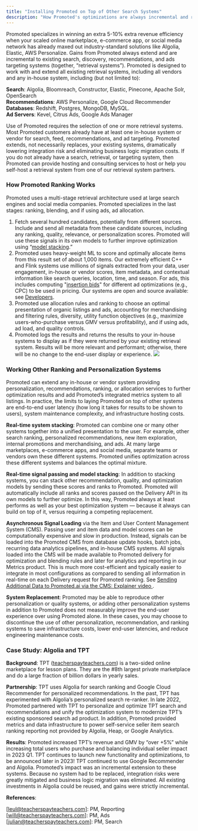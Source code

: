 ```yaml
---
title: "Installing Promoted on Top of Other Search Systems"
description: "How Promoted's optimizations are always incremental and reuse existing investments in search, recommendations, and ads"
---
```


Promoted specializes in winning an extra 5-10% extra revenue efficiency when your scaled online marketplace, e-commerce app, or social media network has already maxed out industry-standard solutions like Algolia, Elastic, AWS Personalize. Gains from Promoted always extend and are incremental to existing search, discovery, recommendations, and ads targeting systems (together, “retrieval systems”). Promoted is designed to work with and extend all existing retrieval systems, including all vendors and any in-house system, including (but not limited to):

**Search**: Algolia, Bloomreach, Constructor, Elastic, Pinecone, Apache Solr, OpenSearch  
**Recommendations**: AWS Personalize, Google Cloud Recommender  
**Databases**: Redshift, Postgres, MongoDB, MySQL.  
**Ad Servers**: Kevel, Citrus Ads, Google Ads Manager

Use of Promoted requires the selection of one or more retrieval systems. Most Promoted customers already have at least one in-house system or vendor for search, feed, recommendations, and ad targeting. Promoted extends, not necessarily replaces, your existing systems, dramatically lowering integration risk and eliminating business logic migration costs. If you do not already have a search, retrieval, or targeting system, then Promoted can provide hosting and consulting services to host or help you self-host a retrieval system from one of our retrieval system partners.

### How Promoted Ranking Works

Promoted uses a multi-stage retrieval architecture used at large search engines and social media companies. Promoted specializes in the last stages: ranking, blending, and if using ads, ad allocation. 

1. Fetch several hundred candidates, potentially from different sources. Include and send all metadata from these candidate sources, including any ranking, quality, relevance, or personalization scores. Promoted will use these signals in its own models to further improve optimization using “[model stacking](https://www.promoted.ai/videos/search-feed-optimization).”
2. Promoted uses heavy-weight ML to score and optimally allocate items from this result set of about 1,000 items. Our extremely efficient C++ and Flink systems use millions of signals extracted from your data, user engagement, in-house or vendor scores, item metadata, and contextual information like search queries, location, time, and season. For ads, this includes computing "[insertion bids](https://medium.com/promoted/what-do-you-mean-by-bid-b6c8e625236a)" for different ad optimizations (e.g., CPC) to be used in pricing. Our systems are open and source available: see [Developers](https://www.promoted.ai/developers).
3. Promoted use allocation rules and ranking to choose an optimal presentation of organic listings and ads, accounting for merchandising and filtering rules, diversity, utility function objectives (e.g., maximize users-who-purchase versus GMV versus profitability), and if using ads, ad load, and quality controls.
4. Promoted logs the results and returns the results to your in-house systems to display as if they were returned by your existing retrieval system. Results will be more relevant and performant; otherwise, there will be no change to the end-user display or experience.
![](/images/dbb3f63-retrieval_ranking_diagram.drawio.png) 

### Working Other Ranking and Personalization Systems

Promoted can extend any in-house or vendor system providing personalization, recommendations, ranking, or allocation services to further optimization results and add Promoted’s integrated metrics system to all listings. In practice, the limits to laying Promoted on top of other systems are end-to-end user latency (how long it takes for results to be shown to users), system maintenance complexity, and infrastructure hosting costs.

**Real-time system stacking**: Promoted can combine one or many other systems together into a unified presentation to the user. For example, other search ranking, personalized recommendations, new item exploration, internal promotions and merchandising, and ads. At many large marketplaces, e-commerce apps, and social media, separate teams or vendors own these different systems. Promoted unifies optimization across these different systems and balances the optimal mixture.

**Real-time signal passing and model stacking**: In addition to stacking systems, you can stack other recommendation, quality, and optimization models by sending these scores and ranks to Promoted. Promoted will automatically include all ranks and scores passed on the Delivery API in its own models to further optimize. In this way, Promoted always at least performs as well as your best optimization system — because it always can build on top of it, versus requiring a competing replacement.

**Asynchronous Signal Loading** via the Item and User Content Management System (CMS). Passing user and item data and model scores can be computationally expensive and slow in production. Instead, signals can be loaded into the Promoted CMS from database update hooks, batch jobs, recurring data analytics pipelines, and in-house CMS systems. All signals loaded into the CMS will be made available to Promoted delivery for optimization and blending rules and later for analytics and reporting in our Metrics product. This is much more cost-efficient and typically easier to integrate in most configurations as compared to sending all information in real-time on each Delivery request for Promoted ranking. See [Sending Additional Data to Promoted.ai via the CMS: Explainer video ](https://www.promoted.ai/videos/sending-additional-data-to-promoted-ai) .

**System Replacement**: Promoted may be able to reproduce other personalization or quality systems, or adding other personalization systems in addition to Promoted does not measurably improve the end-user experience over using Promoted alone. In these cases, you may choose to discontinue the use of other personalization, recommendation, and ranking systems to save infrastructure costs, lower end-user latencies, and reduce engineering maintenance costs.

### Case Study: Algolia and TPT

**Background**: TPT ([teacherspayteachers.com](teacherspayteachers.com)) is a two-sided online marketplace for lesson plans. They are the #8th largest private marketplace and do a large fraction of billion dollars in yearly sales. 

**Partnership**: TPT uses Algolia for search ranking and Google Cloud Recommender for personalized recommendations. In the past, TPT has experimented with Algolia’s personalized search re-ranker. In late 2022, Promoted partnered with TPT to personalize and optimize TPT search and recommendations and unify the optimization system to modernize TPT’s existing sponsored search ad product. In addition, Promoted provided metrics and data infrastructure to power self-service seller item search ranking reporting not provided by Algolia, Heap, or Google Analytics.

**Results**: Promoted increased TPT’s revenue and GMV by “over +5%” while increasing total users who purchase and balancing individual seller impact in 2023 Q1\. TPT continues to launch new functionality and optimizations, to be announced later in 2023! TPT continued to use Google Recommender and Algolia. Promoted’s impact was an incremental extension to these systems. Because no system had to be replaced, integration risks were greatly mitigated and business logic migration was eliminated. All existing investments in Algolia could be reused, and gains were strictly incremental.

**References**:

[\[leul@teacherspayteachers.com\]](/cdn-cgi/l/email-protection#cda1a8b8a18db9a8acaea5a8bfbebdacb4b9a8acaea5a8bfbee3aea2a0): PM, Reporting  
[\[will@teacherspayteachers.com\]](/cdn-cgi/l/email-protection#483f212424083c2d292b202d3a3b3829313c2d292b202d3a3b662b2725): PM, Ads  
[\[julian@teacherspayteachers.com\]](/cdn-cgi/l/email-protection#771d021b1e161937031216141f12050407160e031216141f1205045914181a): PM, Search